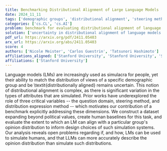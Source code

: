 ```yaml
---
title: Benchmarking Distributional Alignment of Large Language Models
date: 2024_11_11
tags: ['demographic groups', 'distributional alignment', 'steering method', 'language models', 'opinion distribution', 'benchmarking', 'dataset construction', 'distribution expression method', 'question domain', 'human baselines']
categories: ['cs.CL', 'cs.AI']
problem: benchmark for evaluating distributional alignment of language models
solution: ['uncertainty in distributional alignment of language models with demographic views']
pdf_url: https://arxiv.org/pdf/2411.05403
arx_url: https://arxiv.org/abs/2411.05403
score: 4
authors: ['Nicole Meister', 'Carlos Guestrin', 'Tatsunori Hashimoto']
affiliations_aligned: ['Stanford University', 'Stanford University', 'Stanford University']
affiliations: ['Stanford University']
---
```



Language models (LMs) are increasingly used as simulacra for people, yet their ability to match the distribution of views of a specific demographic group and be \textit{distributionally aligned} remains uncertain. This notion of distributional alignment is complex, as there is significant variation in the types of attributes that are simulated. Prior works have underexplored the role of three critical variables -- the question domain, steering method, and distribution expression method -- which motivates our contribution of a benchmark explicitly addressing these dimensions. We construct a dataset expanding beyond political values, create human baselines for this task, and evaluate the extent to which an LM can align with a particular group's opinion distribution to inform design choices of such simulation systems. Our analysis reveals open problems regarding if, and how, LMs can be used to simulate humans, and that LLMs can more accurately describe the opinion distribution than simulate such distributions.